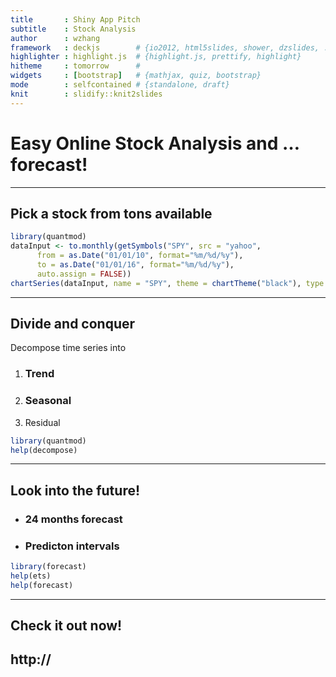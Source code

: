 ```yaml
---
title       : Shiny App Pitch 
subtitle    : Stock Analysis
author      : wzhang
framework   : deckjs        # {io2012, html5slides, shower, dzslides, ...}
highlighter : highlight.js  # {highlight.js, prettify, highlight}
hitheme     : tomorrow      # 
widgets     : [bootstrap]   # {mathjax, quiz, bootstrap}
mode        : selfcontained # {standalone, draft}
knit        : slidify::knit2slides
---
```


# Easy Online Stock Analysis and ... forecast!

---

## Pick a stock from tons available

```r
library(quantmod)
dataInput <- to.monthly(getSymbols("SPY", src = "yahoo",
      from = as.Date("01/01/10", format="%m/%d/%y"),
      to = as.Date("01/01/16", format="%m/%d/%y"),
      auto.assign = FALSE))
chartSeries(dataInput, name = "SPY", theme = chartTheme("black"), type = "candlesticks", TA=NULL)
```

--- 

## Divide and conquer

Decompose time series into

1. <h3>Trend</h3>
2. <h3>Seasonal</h3>
3. Residual 

```r
library(quantmod)
help(decompose)
```

--- 


## Look into the future!

- <h3>24 months forecast</h3>
- <h3>Predicton intervals</h3>

```r
library(forecast)
help(ets)
help(forecast)
```

--- 

## Check it out now!

<h2>http://</h2>

